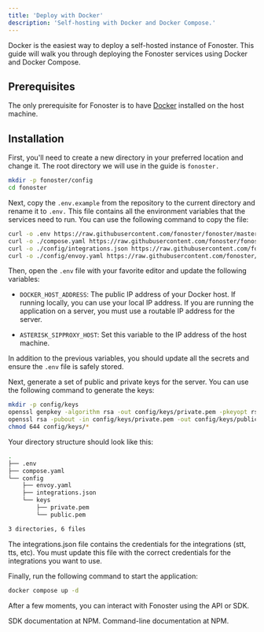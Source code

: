 ```yaml
---
title: 'Deploy with Docker'
description: 'Self-hosting with Docker and Docker Compose.'
---
```


Docker is the easiest way to deploy a self-hosted instance of Fonoster. This guide will walk you through deploying the Fonoster services using Docker and Docker Compose.

## Prerequisites

The only prerequisite for Fonoster is to have [Docker](https://docs.docker.com/get-docker/) installed on the host machine.

## Installation

First, you'll need to create a new directory in your preferred location and change it. The root directory we will use in the guide is `fonoster.`

```bash
mkdir -p fonoster/config
cd fonoster
```

Next, copy the `.env.example` from the repository to the current directory and rename it to `.env.` This file contains all the environment variables that the services need to run. You can use the following command to copy the file:

```bash
curl -o .env https://raw.githubusercontent.com/fonoster/fonoster/master/.env.example
curl -o ./compose.yaml https://raw.githubusercontent.com/fonoster/fonoster/master/compose.yaml
curl -o ./config/integrations.json https://raw.githubusercontent.com/fonoster/fonoster/master/config/integrations.example.json
curl -o ./config/envoy.yaml https://raw.githubusercontent.com/fonoster/fonoster/master/config/envoy.yaml
```

Then, open the `.env` file with your favorite editor and update the following variables:

* `DOCKER_HOST_ADDRESS`: The public IP address of your Docker host. If running locally, you can use your local IP address. If you are running the application on a server, you must use a routable IP address for the server.

* `ASTERISK_SIPPROXY_HOST`: Set this variable to the IP address of the host machine.

In addition to the previous variables, you should update all the secrets and ensure the `.env` file is safely stored.

Next, generate a set of public and private keys for the server. You can use the following command to generate the keys:

```bash
mkdir -p config/keys
openssl genpkey -algorithm rsa -out config/keys/private.pem -pkeyopt rsa_keygen_bits:2048
openssl rsa -pubout -in config/keys/private.pem -out config/keys/public.pem
chmod 644 config/keys/*
```

Your directory structure should look like this:

```bash
.
├── .env
├── compose.yaml
└── config
    ├── envoy.yaml
    ├── integrations.json
    └── keys
        ├── private.pem
        └── public.pem

3 directories, 6 files
```

<Note>
  The integrations.json file contains the credentials for the integrations (stt, tts, etc). You must update this file with the correct credentials for the integrations you want to use.
</Note>

Finally, run the following command to start the application:

```bash
docker compose up -d
```

After a few moments, you can interact with Fonoster using the API or SDK.

<CardGroup cols={2}>
  <Card title="SDK" icon="npm" color="#C53635" href="https://www.npmjs.com/package/@fonoster/sdk">
    SDK documentation at NPM.
  </Card>

  <Card title="Command-Line" icon="npm" color="#C53635" href="https://www.npmjs.com/package/@fonoster/ctl">
    Command-line documentation at NPM.
  </Card>
</CardGroup>